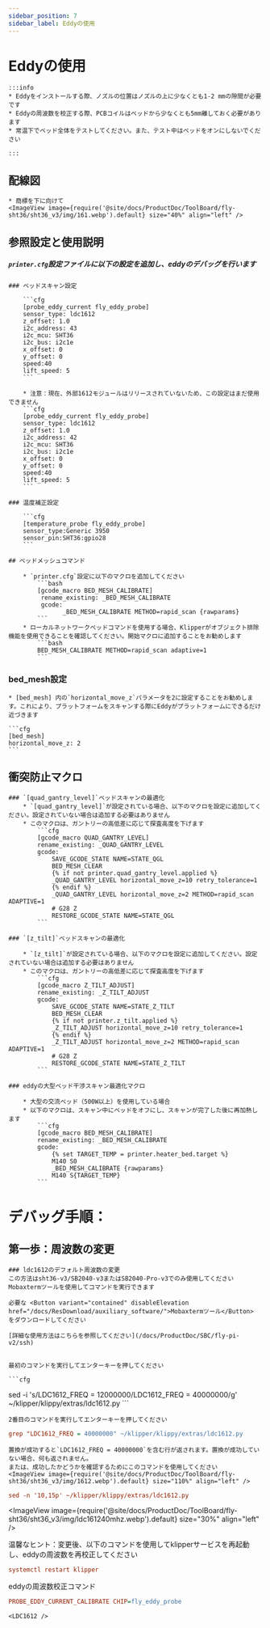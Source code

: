 ```yaml
---
sidebar_position: 7
sidebar_label: Eddyの使用
---
```




# Eddyの使用

    :::info
    * Eddyをインストールする際、ノズルの位置はノズルの上に少なくとも1-2 mmの隙間が必要です
    * Eddyの周波数を校正する際、PCBコイルはベッドから少なくとも5mm離しておく必要があります
    * 常温下でベッド全体をテストしてください。また、テスト中はベッドをオンにしないでください

    :::


## 配線図

    * 商標を下に向けて
    <ImageView image={require('@site/docs/ProductDoc/ToolBoard/fly-sht36/sht36_v3/img/161.webp').default} size="40%" align="left" />


## 参照設定と使用説明

##### `printer.cfg`設定ファイルに以下の設定を追加し、eddyのデバッグを行います

    ### ベッドスキャン設定

        ```cfg
        [probe_eddy_current fly_eddy_probe]
        sensor_type: ldc1612
        z_offset: 1.0
        i2c_address: 43
        i2c_mcu: SHT36
        i2c_bus: i2c1e
        x_offset: 0
        y_offset: 0
        speed:40
        lift_speed: 5
        ```

        * 注意：現在、外部1612モジュールはリリースされていないため、この設定はまだ使用できません
        ```cfg
        [probe_eddy_current fly_eddy_probe]
        sensor_type: ldc1612
        z_offset: 1.0
        i2c_address: 42
        i2c_mcu: SHT36
        i2c_bus: i2c1e
        x_offset: 0
        y_offset: 0
        speed:40
        lift_speed: 5
        ```

    ### 温度補正設定

        ```cfg
        [temperature_probe fly_eddy_probe]
        sensor_type:Generic 3950
        sensor_pin:SHT36:gpio28
        ```

    ## ベッドメッシュコマンド
    
        * `printer.cfg`設定に以下のマクロを追加してください
            ```bash
            [gcode_macro BED_MESH_CALIBRATE]
             rename_existing: _BED_MESH_CALIBRATE
             gcode: 
                   _BED_MESH_CALIBRATE METHOD=rapid_scan {rawparams}
            ```
        * ローカルネットワークベッドコマンドを使用する場合、Klipperがオブジェクト排除機能を使用できることを確認してください。開始マクロに追加することをお勧めします
            ```bash
            BED_MESH_CALIBRATE METHOD=rapid_scan adaptive=1 
            ```

### bed_mesh設定

    * [bed_mesh] 内の`horizontal_move_z`パラメータを2に設定することをお勧めします。これにより、プラットフォームをスキャンする際にEddyがプラットフォームにできるだけ近づきます

    ```cfg
    [bed_mesh]
    horizontal_move_z: 2
    ```
## 衝突防止マクロ

    ### `[quad_gantry_level]`ベッドスキャンの最適化
        * `[quad_gantry_level]`が設定されている場合、以下のマクロを設定に追加してください。設定されていない場合は追加する必要はありません
        * このマクロは、ガントリーの高低差に応じて探査高度を下げます
            ```cfg
            [gcode_macro QUAD_GANTRY_LEVEL]
            rename_existing: _QUAD_GANTRY_LEVEL
            gcode:
                SAVE_GCODE_STATE NAME=STATE_QGL
                BED_MESH_CLEAR
                {% if not printer.quad_gantry_level.applied %}
                _QUAD_GANTRY_LEVEL horizontal_move_z=10 retry_tolerance=1
                {% endif %}
                _QUAD_GANTRY_LEVEL horizontal_move_z=2 METHOD=rapid_scan ADAPTIVE=1
                # G28 Z
                RESTORE_GCODE_STATE NAME=STATE_QGL
            ```

    ### `[z_tilt]`ベッドスキャンの最適化

        * `[z_tilt]`が設定されている場合、以下のマクロを設定に追加してください。設定されていない場合は追加する必要はありません
        * このマクロは、ガントリーの高低差に応じて探査高度を下げます
            ```cfg
            [gcode_macro Z_TILT_ADJUST]
            rename_existing: _Z_TILT_ADJUST
            gcode:
                SAVE_GCODE_STATE NAME=STATE_Z_TILT
                BED_MESH_CLEAR
                {% if not printer.z_tilt.applied %}
                _Z_TILT_ADJUST horizontal_move_z=10 retry_tolerance=1
                {% endif %}
                _Z_TILT_ADJUST horizontal_move_z=2 METHOD=rapid_scan ADAPTIVE=1
                # G28 Z
                RESTORE_GCODE_STATE NAME=STATE_Z_TILT
            ```

    ### eddyの大型ベッド干渉スキャン最適化マクロ

        * 大型の交流ベッド（500W以上）を使用している場合
        * 以下のマクロは、スキャン中にベッドをオフにし、スキャンが完了した後に再加熱します
            ```cfg
            [gcode_macro BED_MESH_CALIBRATE]
            rename_existing: _BED_MESH_CALIBRATE
            gcode:
                {% set TARGET_TEMP = printer.heater_bed.target %}
                M140 S0
                _BED_MESH_CALIBRATE {rawparams}
                M140 S{TARGET_TEMP}
            ```

   # デバッグ手順：
   ## 第一歩：周波数の変更

    ### ldc1612のデフォルト周波数の変更
    この方法はsht36-v3/SB2040-v3またはSB2040-Pro-v3でのみ使用してください
    Mobaxtermツールを使用してコマンドを実行できます
    
    必要な <Button variant="contained" disableElevation href="/docs/ResDownload/auxiliary_software/">Mobaxtermツール</Button> をダウンロードしてください
    
    [詳細な使用方法はこちらを参照してください](/docs/ProductDoc/SBC/fly-pi-v2/ssh)


    最初のコマンドを実行してエンターキーを押してください

    ```cfg
sed -i 's/LDC1612_FREQ = 12000000/LDC1612_FREQ = 40000000/g' ~/klipper/klippy/extras/ldc1612.py
    ```

    2番目のコマンドを実行してエンターキーを押してください
  ```cfg
grep "LDC1612_FREQ = 40000000" ~/klipper/klippy/extras/ldc1612.py
  ```
    置換が成功すると`LDC1612_FREQ = 40000000`を含む行が返されます。置換が成功していない場合、何も返されません。
    または、成功したかどうかを確認するためにこのコマンドを使用してください
    <ImageView image={require('@site/docs/ProductDoc/ToolBoard/fly-sht36/sht36_v3/img/1612.webp').default} size="110%" align="left" />
```cfg
sed -n '10,15p' ~/klipper/klippy/extras/ldc1612.py
```
   <ImageView image={require('@site/docs/ProductDoc/ToolBoard/fly-sht36/sht36_v3/img/ldc161240mhz.webp').default} size="30%" align="left" />

   温馨なヒント：変更後、以下のコマンドを使用してklipperサービスを再起動し、eddyの周波数を再校正してください
   ```cfg
   systemctl restart klipper
   ```
   eddyの周波数校正コマンド
   ```cfg
   PROBE_EDDY_CURRENT_CALIBRATE CHIP=fly_eddy_probe
   ```
    <LDC1612 />